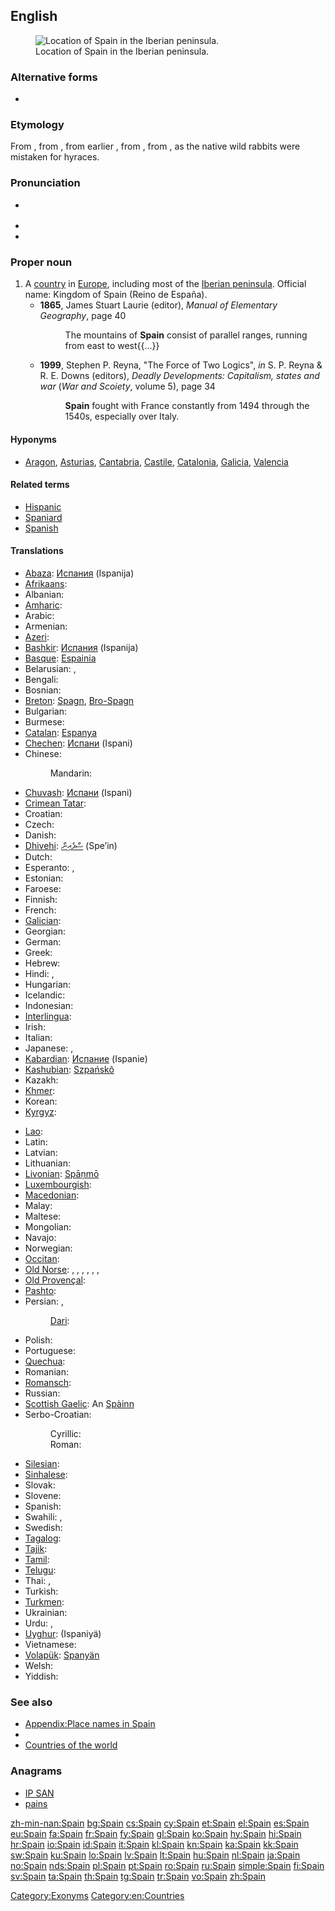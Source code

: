 ==English==
{{wikipedia}}
[[File:España-loc.svg|thumb|Location of Spain in the Iberian peninsula.]]

===Alternative forms===
* {{l|en|Spayen}} {{qualifier|obsolete}}

===Etymology===
From {{etyl|xno}} {{term|Espayne|lang=xno}}, from {{etyl|LL.}} {{term|Spania|lang=la}}, from earlier {{etyl|la}} {{term|Hispania|Hispānia|lang=la}}, from {{etyl|grc}} {{term|tr=Hispania|Ἱσπανία|lang=grc}}, from {{etyl|phn}} {{term|tr=ay-shaphanim|lang=phn|sc=Phnx|lit=[[hyrax]] isle}}, as the native wild rabbits were mistaken for hyraces.

===Pronunciation===
* {{a|UK|US}} {{IPA|/speɪn/}}
* {{audio|en-us-Spain.ogg|Audio (US)}}
* {{rhymes|eɪn}}

===Proper noun===
{{en-proper noun}}

# A [[country]] in [[Europe]], including most of the [[Iberian peninsula]]. Official name: Kingdom of Spain (Reino de España).
#* '''1865''', James Stuart Laurie (editor), ''Manual of Elementary Geography'', page 40
#*: The mountains of '''Spain''' consist of parallel ranges, running from east to west{{...}}
#* '''1999''', Stephen P. Reyna, "The Force of Two Logics", ''in'' S. P. Reyna & R. E. Downs (editors), ''Deadly Developments: Capitalism, states and war'' (''War and Scoiety'', volume 5), page 34
#*: '''Spain''' fought with France constantly from 1494 through the 1540s, especially over Italy.

====Hyponyms====
* {{sense|country}} [[Aragon]], [[Asturias]], [[Cantabria]], [[Castile]], [[Catalonia]], [[Galicia]], [[Valencia]]

====Related terms====
* [[Hispanic]]
* [[Spaniard]]
* [[Spanish]]

====Translations====
{{trans-top|country in Europe}}
* [[Abaza]]: [[Испания]] (Ispanija)
* [[Afrikaans]]: {{t|af|Spanje}}
* Albanian: {{t+|sq|Spanja|xs=Albanian}}
* [[Amharic]]: {{t|am|ስጳንያ|tr=spanya|sc=Ethi}}
* Arabic: {{t+|ar|إسبانية|f|tr='isbánya}}
* Armenian: {{t+|hy|Իսպանիա|tr=Ispania}}
* [[Azeri]]: {{t|az|İspaniya}}
* [[Bashkir]]: [[Испания]] (Ispanija)
* [[Basque]]: [[Espainia]]
* Belarusian: {{t-|be|Іспанія|f|tr=Ispánija|xs=Belarusian}}, {{t|be|Гішпанія|f|tr=Hišpánija|xs=Belarusian}} {{qualifier|Taraškevica orthography}}
* Bengali: {{t|bn|স্পেন|tr=spen|sc=Beng}}
* Bosnian: {{t+|bs|Španija|f}}
* [[Breton]]: [[Spagn]], [[Bro-Spagn]]
* Bulgarian: {{t+|bg|Испания|f|tr=Ispánija}}
* Burmese: {{t|my|စပိန်နိုင်ငံ|sc=Mymr}}
* [[Catalan]]: [[Espanya]] {{f}}
* [[Chechen]]: [[Испани]] (Ispani)
* Chinese:
*: Mandarin: {{t-|cmn|西班牙|tr=Xībānyă|sc=Hani}}
* [[Chuvash]]: [[Испани]] (Ispani)
* [[Crimean Tatar]]: {{tø|crh|İspaniya}}
* Croatian: {{t+|hr|Španjolska|f}}
* Czech: {{t+|cs|Španělsko|n}}
* Danish: {{t+|da|Spanien}}
* [[Dhivehi]]: [[ސްޕެއިން]] (Spe’in)
* Dutch: {{t+|nl|Spanje}}
* Esperanto: {{t+|eo|Hispanio|xs=Esperanto}}, {{t-|eo|Hispanujo|xs=Esperanto}}
* Estonian: {{t+|et|Hispaania}}
* Faroese: {{t-|fo|Spania|n|xs=Faroese}}
* Finnish: {{t+|fi|Espanja}}
* French: {{t+|fr|Espagne|f}}
* [[Galician]]: {{t|gl|España|f}}
* Georgian: {{t|ka|ესპანეთი|tr=espanet‘i|sc=Geor}}
* German: {{t+|de|Spanien|n}}
* Greek: {{t+|el|Ισπανία|f|tr=Ispanía}}
* Hebrew: {{t|he|ספרד|tr=sfarad|sc=Hebr}}
* Hindi: {{t|hi|स्पेन|tr=spen|sc=Deva}}, {{t|hi|इस्पैन|tr=ispen|sc=Deva}}
* Hungarian: {{t+|hu|Spanyolország}}
* Icelandic: {{t+|is|Spánn|m}}
* Indonesian: {{t-|id|Spanyol|xs=Indonesian}}
* [[Interlingua]]: {{t|ia|Espania}}
* Irish: {{t|ga|Spáinn|f|alt=An Spáinn}}
* Italian: {{t+|it|Spagna|f}}
* Japanese: {{t+|ja|スペイン|tr=Supéin}}, {{t+|ja|西班牙|tr=Supéin}} {{qualifier|obsolete}}
* [[Kabardian]]: [[Испание]] (Ispanie)
* [[Kashubian]]: [[Szpańskô]]
* Kazakh: {{t-|kk|Испания|tr=Ispanija|sc=Cyrl|xs=Kazakh}}
* [[Khmer]]: {{t|km|អេស្ប៉ាញ|tr=’ēspāña|sc=Khmr}}
* Korean: {{t|ko|스페인|tr=Seupein|sc=Kore}}
* [[Kyrgyz]]: {{t|ky|Испания|tr=Ispanija|sc=Cyrl}}
{{trans-mid}}
* [[Lao]]: {{t|lo|ເອັສປາຍ|sc=Laoo}}
* Latin: {{t+|la|Hispania|f}}
* Latvian: {{t+|lv|Spānija|f|xs=Latvian}}
* Lithuanian: {{t+|lt|Ispanija|f|xs=Lithuanian}}
* [[Livonian]]: [[Spāņmō]]
* [[Luxembourgish]]: {{t|lb|Spuenien|n}}
* [[Macedonian]]: {{t|mk|Шпанија|f|tr=Špánija|sc=Cyrl}}
* Malay: {{t|ms|Sepanyol}}
* Maltese: {{t-|mt|Spanja|xs=Maltese}}
* Mongolian: {{t|mn|Испани|tr=Ispani|sc=Cyrl|xs=Mongolian}}
* Navajo: {{tø|nv|Dibé diníí bikéyah}}
* Norwegian: {{t+|no|Spania}}
* [[Occitan]]: {{t+|oc|Espanha|f|xs=Occitan}}
* [[Old Norse]]: {{tø|non|Ispanía}}, {{tø|non|Ispaníaland|n}}, {{tø|non|Spánn|m}}, {{tø|non|Spánland|n}}, {{tø|non|Spánaland|n}}, {{tø|non|Spanía|n}}, {{tø|non|Spaníaland|n}}
* [[Old Provençal]]: {{tø|pro|Espagna}}
* [[Pashto]]: {{t-|ps|اسپانيا|f|tr=Ispānyā|sc=ps-Arab|xs=Pashto}}
* Persian: {{t|fa|اسپانی|tr=Espâni|sc=fa-Arab}}, {{t|fa|اسپانیا|tr=Espâniya|sc=fa-Arab}}
*: [[Dari]]: {{t|fa|هسپانیه|tr=Hespâniye|sc=fa-Arab}}
* Polish: {{t+|pl|Hiszpania|f}}
* Portuguese: {{t+|pt|Espanha|f}}
* [[Quechua]]: {{t-|qu|Ispaña|xs=Quechua}}
* Romanian: {{t+|ro|Spania|f}}
* [[Romansch]]: {{t|rm|Spagna|f}}
* Russian: {{t+|ru|Испания|f|tr=Ispánija}}
* [[Scottish Gaelic]]: An [[Spàinn]] {{f}}
* Serbo-Croatian:
*: Cyrillic: {{t|sh|Шпанија|f|sc=Cyrl}}
*: Roman: {{t|sh|Španija|f}}
* [[Silesian]]: {{tø|szl|Szpańijo|f}}
* [[Sinhalese]]: {{t|si|ස්පාඤ්ඤය|tr=spāññaya|sc=Sinh}}
* Slovak: {{t|sk|Španielsko|n}}
* Slovene: {{t+|sl|Španija|f}}
* Spanish: {{t+|es|España|f}}
* Swahili: {{t+|sw|Uhispani|xs=Swahili}}, {{t|sw|Uspanya}}
* Swedish: {{t+|sv|Spanien}}
* [[Tagalog]]: {{t|tl|Espanya}}
* [[Tajik]]: {{t|tg|Испониё|tr=Isponiyo|sc=Cyrl}}
* [[Tamil]]: {{t|ta|ஸ்பெயின்|tr=speyin|sc=Taml}}
* [[Telugu]]: {{t|te|స్పెయిన|tr=speyin|sc=Telu}}
* Thai: {{t|th|สเปน|tr=spēn|sc=Thai}}, {{t|th|ประเทศสเปน|tr=bpràtêt sàbpen}}
* Turkish: {{t+|tr|İspanya}}
* [[Turkmen]]: {{t|tk|Ispaniýa}}
* Ukrainian: {{t+|uk|Іспанія|f|tr=Ispánija|xs=Ukrainian}}
* Urdu: {{t|ur|سپین|tr=spen|sc=ur-Arab}}, {{t|ur|اسپین|tr=ispen|sc=ur-Arab}}
* [[Uyghur]]: {{ug-Arab|[[ئىسپانىيە]]}} (Ispaniyä)
* Vietnamese: {{t|vi|Tây Ban Nha|xs=Vietnamese}}
* [[Volapük]]: [[Spanyän]]
* Welsh: {{t-|cy|Sbaen|f|xs=Welsh}}
* Yiddish: {{t-|yi|שפּאַניע|tr=shpanye|xs=Yiddish}}
{{trans-bottom}}

===See also===
* [[Appendix:Place names in Spain]]
* {{list|en|countries of Europe}}
* [[Appendix:Countries of the world|Countries of the world]]

===Anagrams===
* [[IP SAN#English|IP SAN]]
* [[pains#English|pains]]

[[Category:Exonyms]]
[[Category:en:Countries]]
[[Category:en:Spain| ]]

[[zh-min-nan:Spain]]
[[bg:Spain]]
[[cs:Spain]]
[[cy:Spain]]
[[et:Spain]]
[[el:Spain]]
[[es:Spain]]
[[eu:Spain]]
[[fa:Spain]]
[[fr:Spain]]
[[fy:Spain]]
[[gl:Spain]]
[[ko:Spain]]
[[hy:Spain]]
[[hi:Spain]]
[[hr:Spain]]
[[io:Spain]]
[[id:Spain]]
[[it:Spain]]
[[kl:Spain]]
[[kn:Spain]]
[[ka:Spain]]
[[kk:Spain]]
[[sw:Spain]]
[[ku:Spain]]
[[lo:Spain]]
[[lv:Spain]]
[[lt:Spain]]
[[hu:Spain]]
[[nl:Spain]]
[[ja:Spain]]
[[no:Spain]]
[[nds:Spain]]
[[pl:Spain]]
[[pt:Spain]]
[[ro:Spain]]
[[ru:Spain]]
[[simple:Spain]]
[[fi:Spain]]
[[sv:Spain]]
[[ta:Spain]]
[[th:Spain]]
[[tg:Spain]]
[[tr:Spain]]
[[vo:Spain]]
[[zh:Spain]]